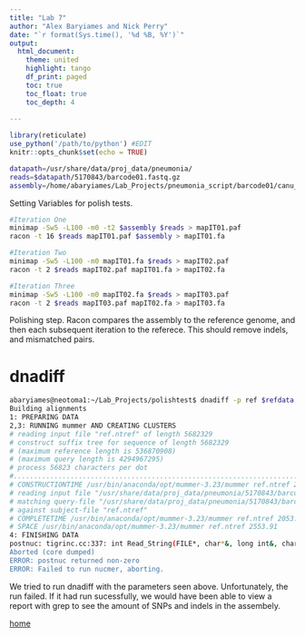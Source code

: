 ```yaml
---
title: "Lab 7"
author: "Alex Baryiames and Nick Perry"
date: "`r format(Sys.time(), '%d %B, %Y')`"
output: 
  html_document:
    theme: united
    highlight: tango
    df_print: paged
    toc: true
    toc_float: true
    toc_depth: 4
  
---
```



```r
library(reticulate)
use_python('/path/to/python') #EDIT
knitr::opts_chunk$set(echo = TRUE)
```

```bash
datapath=/usr/share/data/proj_data/pneumonia/
reads=$datapath/5170843/barcode01.fastq.gz
assembly=/home/abaryiames/Lab_Projects/pneumonia_script/barcode01/canu_dir/canu.contigs.fasta
```
Setting Variables for polish tests.

```bash
#Iteration One
minimap -Sw5 -L100 -m0 -t2 $assembly $reads > mapIT01.paf
racon -t 16 $reads mapIT01.paf $assembly > mapIT01.fa

#Iteration Two
minimap -Sw5 -L100 -m0 mapIT01.fa $reads > mapIT02.paf
racon -t 2 $reads mapIT02.paf mapIT01.fa > mapIT02.fa

#Iteration Three
minimap -Sw5 -L100 -m0 mapIT02.fa $reads > mapIT03.paf
racon -t 2 $reads mapIT03.paf mapIT02.fa > mapIT03.fa
```
Polishing step. Racon compares the assembly to the reference genome, and then each subsequent iteration to the referece. This should remove indels, and mismatched pairs.

# dnadiff
```bash
abaryiames@neotoma1:~/Lab_Projects/polishtest$ dnadiff -p ref $refdata /usr/share/data/proj_data/pneumonia/5170843/barcode01.fastq
Building alignments
1: PREPARING DATA
2,3: RUNNING mummer AND CREATING CLUSTERS
# reading input file "ref.ntref" of length 5682329
# construct suffix tree for sequence of length 5682329
# (maximum reference length is 536870908)
# (maximum query length is 4294967295)
# process 56823 characters per dot
#....................................................................................................
# CONSTRUCTIONTIME /usr/bin/anaconda/opt/mummer-3.23/mummer ref.ntref 2.71
# reading input file "/usr/share/data/proj_data/pneumonia/5170843/barcode01.fastq" of length 1351868820
# matching query-file "/usr/share/data/proj_data/pneumonia/5170843/barcode01.fastq"
# against subject-file "ref.ntref"
# COMPLETETIME /usr/bin/anaconda/opt/mummer-3.23/mummer ref.ntref 2053.46
# SPACE /usr/bin/anaconda/opt/mummer-3.23/mummer ref.ntref 2553.91
4: FINISHING DATA
postnuc: tigrinc.cc:337: int Read_String(FILE*, char*&, long int&, char*, int): Assertion `Len > 0 && Line [Len - 1] == '\n'' failed.
Aborted (core dumped)
ERROR: postnuc returned non-zero
ERROR: Failed to run nucmer, aborting.

```
We tried to run dnadiff with the parameters seen above. Unfortunately, the run failed. If it had run sucessfully, we would have been able to view a report with grep to see the amount of SNPs and indels in the assembely.

[home](https://rsh249.github.io/applied_bioinformatics)
